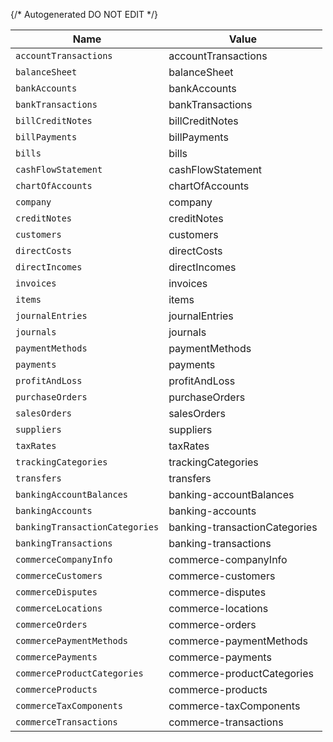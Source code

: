 {/* Autogenerated DO NOT EDIT  */}

| Name                           | Value                          |
| ------------------------------ | ------------------------------ |
| `accountTransactions`          | accountTransactions            |
| `balanceSheet`                 | balanceSheet                   |
| `bankAccounts`                 | bankAccounts                   |
| `bankTransactions`             | bankTransactions               |
| `billCreditNotes`              | billCreditNotes                |
| `billPayments`                 | billPayments                   |
| `bills`                        | bills                          |
| `cashFlowStatement`            | cashFlowStatement              |
| `chartOfAccounts`              | chartOfAccounts                |
| `company`                      | company                        |
| `creditNotes`                  | creditNotes                    |
| `customers`                    | customers                      |
| `directCosts`                  | directCosts                    |
| `directIncomes`                | directIncomes                  |
| `invoices`                     | invoices                       |
| `items`                        | items                          |
| `journalEntries`               | journalEntries                 |
| `journals`                     | journals                       |
| `paymentMethods`               | paymentMethods                 |
| `payments`                     | payments                       |
| `profitAndLoss`                | profitAndLoss                  |
| `purchaseOrders`               | purchaseOrders                 |
| `salesOrders`                  | salesOrders                    |
| `suppliers`                    | suppliers                      |
| `taxRates`                     | taxRates                       |
| `trackingCategories`           | trackingCategories             |
| `transfers`                    | transfers                      |
| `bankingAccountBalances`       | banking-accountBalances        |
| `bankingAccounts`              | banking-accounts               |
| `bankingTransactionCategories` | banking-transactionCategories  |
| `bankingTransactions`          | banking-transactions           |
| `commerceCompanyInfo`          | commerce-companyInfo           |
| `commerceCustomers`            | commerce-customers             |
| `commerceDisputes`             | commerce-disputes              |
| `commerceLocations`            | commerce-locations             |
| `commerceOrders`               | commerce-orders                |
| `commercePaymentMethods`       | commerce-paymentMethods        |
| `commercePayments`             | commerce-payments              |
| `commerceProductCategories`    | commerce-productCategories     |
| `commerceProducts`             | commerce-products              |
| `commerceTaxComponents`        | commerce-taxComponents         |
| `commerceTransactions`         | commerce-transactions          |

